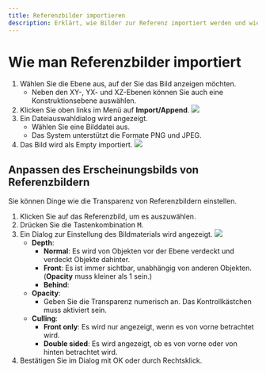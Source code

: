 ```yaml
---
title: Referenzbilder importieren
description: Erklärt, wie Bilder zur Referenz importiert werden und wie man ihre Transparenz einstellt, unter anderem.
---
```


# Wie man Referenzbilder importiert

1. Wählen Sie die Ebene aus, auf der Sie das Bild anzeigen möchten.
   - Neben den XY-, YX- und XZ-Ebenen können Sie auch eine Konstruktionsebene auswählen.
2. Klicken Sie oben links im Menü auf **Import/Append**.
![](/img/import.png)
3. Ein Dateiauswahldialog wird angezeigt.
   - Wählen Sie eine Bilddatei aus.
   - Das System unterstützt die Formate PNG und JPEG.
4. Das Bild wird als Empty importiert.
![](/img/image.png)

## Anpassen des Erscheinungsbilds von Referenzbildern

Sie können Dinge wie die Transparenz von Referenzbildern einstellen.

1. Klicken Sie auf das Referenzbild, um es auszuwählen.
2. Drücken Sie die Tastenkombination <kbd>M</kbd>.
3. Ein Dialog zur Einstellung des Bildmaterials wird angezeigt.
![](/img/image-material.png)
   - **Depth**:
     - **Normal**: Es wird von Objekten vor der Ebene verdeckt und verdeckt Objekte dahinter.
     - **Front**: Es ist immer sichtbar, unabhängig von anderen Objekten. (**Opacity** muss kleiner als 1 sein.)
     - **Behind**:
   - **Opacity**: 
      - Geben Sie die Transparenz numerisch an. Das Kontrollkästchen muss aktiviert sein.
   - **Culling**:
     - **Front only**: Es wird nur angezeigt, wenn es von vorne betrachtet wird.
     - **Double sided**: Es wird angezeigt, ob es von vorne oder von hinten betrachtet wird.
4. Bestätigen Sie im Dialog mit OK oder durch Rechtsklick.